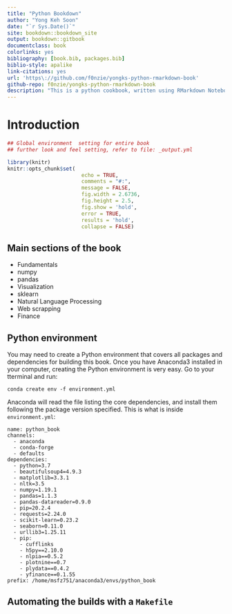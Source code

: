 ```yaml
--- 
title: "Python Bookdown"
author: "Yong Keh Soon"
date: "`r Sys.Date()`"
site: bookdown::bookdown_site
output: bookdown::gitbook
documentclass: book
colorlinks: yes
bibliography: [book.bib, packages.bib]
biblio-style: apalike
link-citations: yes
url: 'https\://github.com/f0nzie/yongks-python-rmarkdown-book'
github-repo: f0nzie/yongks-python-rmarkdown-book
description: "This is a python cookbook, written using RMarkdown Notebook. It is made possible by using reticulate R library as the bridge between R and Python."
---
```


# Introduction {-}

```r
## Global environment  setting for entire book
## further look and feel setting, refer to file: _output.yml

library(knitr)
knitr::opts_chunk$set(
                        echo = TRUE, 
                        comments = "#:",
                        message = FALSE, 
                        fig.width = 2.6736, 
                        fig.height = 2.5, 
                        fig.show = 'hold', 
                        error = TRUE, 
                        results = 'hold',
                        collapse = FALSE) 
```


## Main sections of the book {-}

* Fundamentals
* numpy
* pandas
* Visualization
* sklearn
* Natural Language Processing
* Web scrapping
* Finance




## Python environment {-}
You may need to create a Python environment that covers all packages and dependencies for building this book. Once you have Anaconda3 installed in your computer, creating the Python environment is very easy. Go to your tterminal and run:

```
conda create env -f environment.yml
```

Anaconda will read the file listing the core dependencies, and install them following the package version specified. This is what is inside `environment.yml`:

```
name: python_book
channels:
  - anaconda
  - conda-forge
  - defaults
dependencies:
  - python=3.7
  - beautifulsoup4=4.9.3
  - matplotlib=3.3.1
  - nltk=3.5
  - numpy=1.19.1
  - pandas=1.1.3
  - pandas-datareader=0.9.0
  - pip=20.2.4
  - requests=2.24.0
  - scikit-learn=0.23.2
  - seaborn=0.11.0
  - urllib3=1.25.11
  - pip:
    - cufflinks
    - h5py==2.10.0
    - nlpia==0.5.2
    - plotnine==0.7
    - plydata==0.4.2
    - yfinance==0.1.55
prefix: /home/msfz751/anaconda3/envs/python_book
```



## Automating the builds with a `Makefile` {-}


